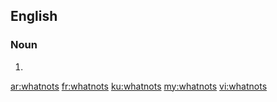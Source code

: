 ==English==

===Noun===
{{head|en|plural}}

# {{plural of|whatnot|lang=en}}

[[ar:whatnots]]
[[fr:whatnots]]
[[ku:whatnots]]
[[my:whatnots]]
[[vi:whatnots]]